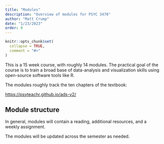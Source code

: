 ```yaml
---
title: "Modules"
description: "Overview of modules for PSYC 3470"
author: "Matt Crump"
date: "1/23/2023"
order: 0 
---
```


```r
knitr::opts_chunk$set(
  collapse = TRUE,
  comment = "#>"
)
```

This is a 15 week course, with roughly 14 modules. The practical goal of the course is to train a broad base of data-analysis and visualization skills using open-source software tools like R.

The modules roughly track the ten chapters of the textbook:

<https://psyteachr.github.io/ads-v2/>

## Module structure

In general, modules will contain a reading, additional resources, and a weekly assignment.

The modules will be updated across the semester as needed.

